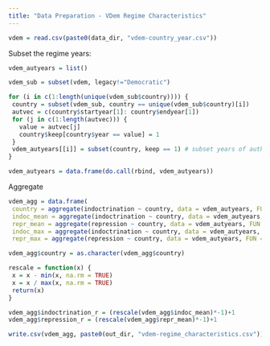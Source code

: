 ```yaml
---
title: "Data Preparation - VDem Regime Characteristics"
---
```


```r
vdem = read.csv(paste0(data_dir, "vdem-country_year.csv"))
```

Subset the regime years: 
```r
vdem_autyears = list()

vdem_sub = subset(vdem, legacy!="Democratic")

for (i in c(1:length(unique(vdem_sub$country)))) {
 country = subset(vdem_sub, country == unique(vdem_sub$country)[i])
 autvec = c(country$startyear[1]: country$endyear[1])  
 for (j in c(1:length(autvec))) {
   value = autvec[j]
   country$keep[country$year == value] = 1
 }
 vdem_autyears[[i]] = subset(country, keep == 1) # subset years of authoritarianism 
}

vdem_autyears = data.frame(do.call(rbind, vdem_autyears))
```

Aggregate 
```r
vdem_agg = data.frame(
 country = aggregate(indoctrination ~ country, data = vdem_autyears, FUN = mean)[,1],
 indoc_mean = aggregate(indoctrination ~ country, data = vdem_autyears, FUN = mean)[,2],
 repr_mean = aggregate(repression ~ country, data = vdem_autyears, FUN = mean)[,2],
 indoc_max = aggregate(indoctrination ~ country, data = vdem_autyears, FUN = mean)[,2],
 repr_max = aggregate(repression ~ country, data = vdem_autyears, FUN = mean)[,2])

vdem_agg$country = as.character(vdem_agg$country)
```

```r
rescale = function(x) {
 x = x - min(x, na.rm = TRUE)
 x = x / max(x, na.rm = TRUE)
 return(x)
}
```

```r
vdem_agg$indoctrination_r = (rescale(vdem_agg$indoc_mean)*-1)+1
vdem_agg$repression_r = (rescale(vdem_agg$repr_mean)*-1)+1
```

```r
write.csv(vdem_agg, paste0(out_dir, "vdem-regime_characteristics.csv"))
```



